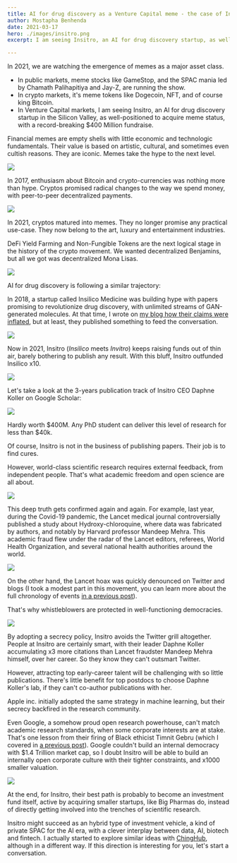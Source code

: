 ```yaml
---
title: AI for drug discovery as a Venture Capital meme - the case of Insitro
author: Mostapha Benhenda
date: 2021-03-17
hero: ./images/insitro.png
excerpt: I am seeing Insitro, an AI for drug discovery startup, as well-positioned to acquire meme status. 

---
```





In 2021, we are watching the emergence of memes as a major asset class.

  

-   In public markets, meme stocks like GameStop, and the SPAC mania led by Chamath Palihapitiya and Jay-Z, are running the show.
-   In crypto markets, it's meme tokens like Dogecoin, NFT, and of course king Bitcoin.
-   In Venture Capital markets, I am seeing Insitro, an AI for drug discovery startup in the Silicon Valley, as well-positioned to acquire meme status, with a record-breaking $400 Million fundraise.

  

Financial memes are empty shells with little economic and technologic fundamentals. Their value is based on artistic, cultural, and sometimes even cultish reasons. They are iconic. Memes take the hype to the next level.

![](https://paper-attachments.dropbox.com/s_445672012FAF8190DAD54D98FFEED85C7DC53CC0CBE64044701E6FC576016A76_1615976332248_file.jpeg)

  

In 2017, enthusiasm about Bitcoin and crypto-currencies was nothing more than hype. Cryptos promised radical changes to the way we spend money, with peer-to-peer decentralized payments.

  

![](https://paper-attachments.dropbox.com/s_445672012FAF8190DAD54D98FFEED85C7DC53CC0CBE64044701E6FC576016A76_1615984949859_file.jpeg)

  

In 2021, cryptos matured into memes. They no longer promise any practical use-case. They now belong to the art, luxury and entertainment industries.

DeFi Yield Farming and Non-Fungible Tokens are the next logical stage in the history of the crypto movement. We wanted decentralized Benjamins, but all we got was decentralized Mona Lisas.

  

![](https://paper-attachments.dropbox.com/s_445672012FAF8190DAD54D98FFEED85C7DC53CC0CBE64044701E6FC576016A76_1615982051765_file.jpeg)

  

AI for drug discovery is following a similar trajectory:

In 2018, a startup called Insilico Medicine was building hype with papers promising to revolutionize drug discovery, with unlimited streams of GAN-generated molecules. At that time, I wrote on [my blog how their claims were inflated](https://medium.com/the-ai-lab/artificial-intelligence-in-drug-discovery-is-overhyped-examples-from-astrazeneca-harvard-315d69a7f863), but at least, they published something to feed the conversation.

[](https://medium.com/the-ai-lab/artificial-intelligence-in-drug-discovery-is-overhyped-examples-from-astrazeneca-harvard-315d69a7f863)  

![](https://paper-attachments.dropbox.com/s_445672012FAF8190DAD54D98FFEED85C7DC53CC0CBE64044701E6FC576016A76_1615982728883_file.jpeg)

  

Now in 2021, Insitro  (_Insilico_ meets _Invitro_) keeps raising funds out of thin air, barely bothering to publish any result. With this bluff, Insitro outfunded Insilico x10.

  

![](https://paper-attachments.dropbox.com/s_445672012FAF8190DAD54D98FFEED85C7DC53CC0CBE64044701E6FC576016A76_1615982687557_file.jpeg)

Let's take a look at the 3-years publication track of Insitro CEO Daphne Koller on Google Scholar:

  

![](https://paper-attachments.dropbox.com/s_445672012FAF8190DAD54D98FFEED85C7DC53CC0CBE64044701E6FC576016A76_1615939705522_file.jpeg)

Hardly worth $400M. Any PhD student can deliver this level of research for less than $40k.

Of course, Insitro is not in the business of publishing papers. Their job is to find cures.

However, world-class scientific research requires external feedback, from independent people. That's what academic freedom and open science are all about.

![](https://paper-attachments.dropbox.com/s_445672012FAF8190DAD54D98FFEED85C7DC53CC0CBE64044701E6FC576016A76_1615985131063_file.jpeg)

This deep truth gets confirmed again and again. For example, last year, during the Covid-19 pandemic, the Lancet medical journal controversially published a study about Hydroxy-chloroquine, where data was fabricated by authors, and notably by Harvard professor Mandeep Mehra. This academic fraud flew under the radar of the Lancet editors, referees, World Health Organization, and several national health authorities around the world.

  

![](https://paper-attachments.dropbox.com/s_445672012FAF8190DAD54D98FFEED85C7DC53CC0CBE64044701E6FC576016A76_1615985363059_file.jpeg)

  

On the other hand, the Lancet hoax was quickly denounced on Twitter and blogs (I took a modest part in this movement, you can learn more about the full chronology of events [in a previous post](https://melwy.com/blog/open-science-matters-timeline-of-the-lancet-and-new-england-journal-of-medicine-frauds)).

That's why whistleblowers are protected in well-functioning democracies.

  

![](https://paper-attachments.dropbox.com/s_445672012FAF8190DAD54D98FFEED85C7DC53CC0CBE64044701E6FC576016A76_1615985469342_file.jpeg)

  

By adopting a secrecy policy, Insitro avoids the Twitter grill altogether. People at Insitro are certainly smart, with their leader Daphne Koller accumulating x3 more citations than Lancet fraudster Mandeep Mehra himself, over her career. So they know they can't outsmart Twitter.

However, attracting top early-career talent will be challenging with so little publications. There's little benefit for top postdocs to choose Daphne Koller's lab, if they can't co-author publications with her.

Apple inc. initially adopted the same strategy in machine learning, but their secrecy backfired in the research community.

  

Even Google, a somehow proud open research powerhouse, can't match academic research standards, when some corporate interests are at stake. That's one lesson from their firing of Black ethicist Timnit Gebru  (which I covered in [a previous post](https://melwy.com/blog/black-female-scientist-timnit-gebru-fired-the-end-of-google-as-a-top-ai-research-institution)). Google couldn't build an internal democracy with $1.4 Trillion market cap, so I doubt Insitro will be able to build an internally open corporate culture with their tighter constraints, and x1000 smaller valuation.

![](https://paper-attachments.dropbox.com/s_445672012FAF8190DAD54D98FFEED85C7DC53CC0CBE64044701E6FC576016A76_1615987051765_file.jpeg)

At the end, for Insitro, their best path is probably to become an investment fund itself, active by acquiring smaller startups, like Big Pharmas do, instead of directly getting involved into the trenches of scientific research.

Insitro might succeed as an hybrid type of investment vehicle, a kind of private SPAC for the AI era, with a clever interplay between data, AI, biotech and fintech. I actually started to explore similar ideas with [ChingHub](https://ChingHub.com), although in a different way. If this direction is interesting for you, let's start a conversation.
